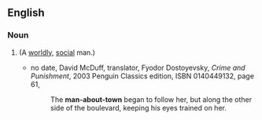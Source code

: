 ==English==

===Noun===
{{en-noun|sg=[[man]]-[[about]]-[[town]]|pl=men-about-town}}

#{{alternative spelling of|[[man about town]]}} (A [[worldly]], [[social]] man.)
#*no date,<!--It should be possible to find out when McDuff translated C&P, but I don't know when it was--> David McDuff, translator, Fyodor Dostoyevsky, ''Crime and Punishment'', 2003 Penguin Classics edition, ISBN 0140449132, page 61,
#*:The '''man-about-town''' began to follow her, but along the other side of the boulevard, keeping his eyes trained on her.